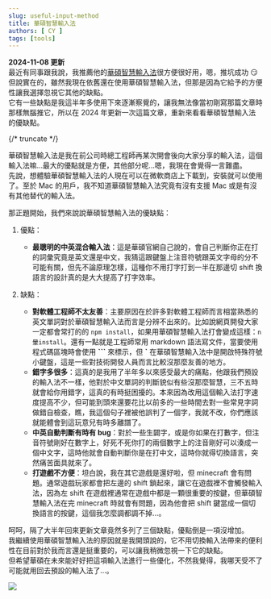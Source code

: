 ```yaml
---
slug: useful-input-method
title: 華碩智慧輸入法
authors: [ CY ]
tags: [tools]
---
```

**2024-11-08 更新**  
最近有同事跟我說，我推薦他的[華碩智慧輸入法](https://www.asus.com/tw/content/smartinput/)很方便很好用，嗯，推坑成功 :smirk:  
但說實在的，雖然我現在依舊還在使用華碩智慧輸入法，但那是因為它給予的方便性讓我選擇忽視它其他的缺點。  
它有一些缺點是我這半年多使用下來逐漸察覺的，讓我無法像當初剛寫那篇文章時那樣無腦推它，所以在 2024 年更新一次這篇文章，重新來看看華碩智慧輸入法的優缺點。

{/* truncate */}

華碩智慧輸入法是我在前公司時總工程師再某次開會後向大家分享的輸入法，這個輸入法嘛...最大的優點就是方便，其他部分呢...嗯，我現在會覺得一言難盡。  
先說，想體驗華碩智慧輸入法的人現在可以在微軟商店上下載到，安裝就可以使用了。至於 Mac 的用戶，我不知道華碩智慧輸入法究竟有沒有支援 Mac 或是有沒有其他替代的輸入法。  

那正題開始，我們來說說華碩智慧輸入法的優缺點：
1. 優點：
   - **最聰明的中英混合輸入法**：這是華碩官網自己說的，會自己判斷你正在打的詞彙究竟是英文還是中文，我猜這跟鍵盤上注音符號跟英文字母的分不可能有關，但先不論原理怎樣，這種你不用打字打到一半在那邊切 shift 換語言的設計真的是大大提高了打字效率。

2. 缺點：
   - **對軟體工程師不太友善**：主要原因在於許多對軟體工程師而言相當熟悉的英文單詞對於華碩智慧輸入法而言是分辨不出來的。比如說網頁開發大家一定都會常打的的 `npm install`，如果用華碩智慧輸入法打會變成這樣：`n暈install`。還有一點就是工程師常用 markdown 語法寫文件，當要使用程式碼區塊時會使用 **```** 來標示，但 **`** 在華碩智慧輸入法中是開啟特殊符號小鍵盤，這是一些對技術開發人員而言比較沒那麼友善的地方。
   - **錯字多很多**：這真的是我用了半年多以來感受最大的痛點，他跟我們預設的輸入法不一樣，他對於中文單詞的判斷貌似有些沒那麼智慧，三不五時就會給你用錯字，這真的有時挺困擾的。本來因為改用這個輸入法打字速度提高不少，但可能到頭來還要花比以前多的一些時間去對一些常見字詞做錯自檢查，瞧，我這個句子裡被他誤判了一個字，我就不改，你們應該就能體會到這玩意兒有時多離譜了。
   - **中英自動判斷有時有 bug**：對於一些生闢字，或是你如果在打數字，但注音符號剛好在數字上，好死不死你打的兩個數字上的注音剛好可以湊成一個中文字，這時他就會自動判斷你是在打中文，這時你就得切換語言，突然痛苦面具就來了。
   - **打遊戲不方便**：坦白說，我在其它遊戲是還好啦，但 minecraft 會有問題。通常遊戲玩家都會把左邊的 shift 鎖起來，讓它在遊戲裡不會觸發輸入法，因為左 shift 在遊戲裡通常在遊戲中都是一顆很重要的按鍵，但華碩智慧輸入法在完 minecraft 時就會有問題，因為他會把 shift 鍵當成一個切換語言的按鍵，這個我怎麼調都調不掉...。

呵呵，隔了大半年回來更新文章竟然多列了三個缺點，優點倒是一項沒增加。  
我繼續使用華碩智慧輸入法的原因就是我開頭說的，它不用切換輸入法帶來的便利性在目前對於我而言還是挺重要的，可以讓我稍微忽視一下它的缺點。  
但希望華碩在未來能好好把這項輸入法進行一些優化，不然我覺得，我哪天受不了可能就用回去預設的輸入法了...。

![](./assets/asus-edit.png)